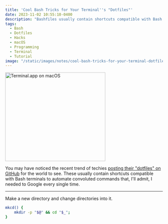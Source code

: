 ```yaml
---
title: 'Cool Bash Tricks for Your Terminal''s "Dotfiles"'
date: 2023-11-02 10:55:10-0400
description: "Bashfiles usually contain shortcuts compatible with Bash terminals to automate convoluted commands. Here's a summary of the ones I find most helpful that you can add to your own .bash_profile or .bashrc file."
tags:
  - Bash
  - Dotfiles
  - Hacks
  - macOS
  - Programming
  - Terminal
  - Tutorial
image: "/static/images/notes/cool-bash-tricks-for-your-terminal-dotfiles/terminal.png"
---
```


<Image
  src="/public/static/images/notes/cool-bash-tricks-for-your-terminal-dotfiles/terminal.png"
  width="320"
  height="284"
  alt="Terminal.app on macOS"
  priority
/>

You may have noticed the recent trend of techies [posting their "dotfiles" on GitHub](https://github.com/topics/dotfiles) for the world to see. These usually contain shortcuts compatible with Bash terminals to automate convoluted commands that, I'll admit, I needed to Google every single time.

---

Make a new directory and change directories into it.

```bash
mkcd() {
    mkdir -p "$@" && cd "$_";
}
```
